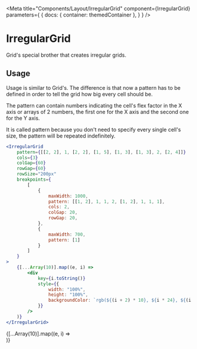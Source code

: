 
<Meta
    title="Components/Layout/IrregularGrid"
    component={IrregularGrid}
    parameters={
        {
            docs: {
                container: themedContainer
            },
        }
    }
/>

# IrregularGrid

Grid's special brother that creates irregular grids.

## Usage

Usage is similar to Grid's. The difference is that now a pattern has to be defined in order to tell the grid how big every cell should be.

The pattern can contain numbers indicating the cell's flex factor in the X axis or arrays of 2 numbers, the first one for the X axis and the second one for the Y axis.

It is called pattern because you don't need to specify every single cell's size, the pattern will be repeated indefinitely.

````jsx
<IrregularGrid
    pattern={[[2, 2], 1, [2, 2], [1, 5], [1, 3], [1, 3], 2, [2, 4]]}
    cols={3}
    colGap={60}
    rowGap={60}
    rowSize="200px"
    breakpoints={
        [
            {
                maxWidth: 1000,
                pattern: [[1, 2], 1, 1, 2, [1, 2], 1, 1, 1],
                cols: 2,
                colGap: 20,
                rowGap: 20,
            },
            {
                maxWidth: 700,
                pattern: [1]
            }
        ]
    }
>
    {[...Array(10)].map((e, i) =>
        <div
            key={i.toString()}
            style={{
                width: "100%",
                height: "100%",
                backgroundColor: `rgb(${(i + 2) * 10}, ${i * 24}, ${(i + 1) * 30})`,
            }}
        />
    )}
</IrregularGrid>
````

<Canvas>
    <IrregularGrid
        pattern={[[2, 2], 1, [2, 2], [1, 5], [1, 3], [1, 3], 2, [2, 4]]}
        cols={3}
        colGap={60}
        rowGap={60}
        rowSize="200px"
        breakpoints={
            [
                {
                    maxWidth: 1000,
                    pattern: [[1, 2], 1, 1, 2, [1, 2], 1, 1, 1],
                    cols: 2,
                    colGap: 20,
                    rowGap: 20,
                },
                {
                    maxWidth: 700,
                    pattern: [1]
                }
            ]
        }
    >
        {[...Array(10)].map((e, i) =>
            <div
                key={i.toString()}
                style={{
                    width: "100%",
                    height: "100%",
                    backgroundColor: `rgb(${(i + 2) * 10}, ${i * 24}, ${(i + 1) * 30})`,
                }}
            />
        )}
    </IrregularGrid>
</Canvas>
